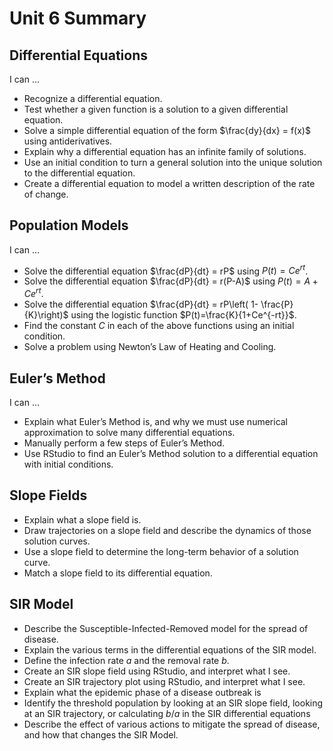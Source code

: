 # Unit 6 Summary

## Differential Equations

I can ...

-   Recognize a differential equation.
-   Test whether a given function is a solution to a given differential equation.
-   Solve a simple differential equation of the form $\frac{dy}{dx} = f(x)$ using antiderivatives.
-   Explain why a differential equation has an infinite family of solutions.
-   Use an initial condition to turn a general solution into the unique solution to the differential equation.
-   Create a differential equation to model a written description of the rate of change.

## Population Models

I can ...

-   Solve the differential equation $\frac{dP}{dt} = rP$ using $P(t)=Ce^{rt}$.
-   Solve the differential equation $\frac{dP}{dt} = r(P-A)$ using $P(t)=A+Ce^{rt}$.
-   Solve the differential equation $\frac{dP}{dt} = rP\left( 1- \frac{P}{K}\right)$ using the logistic function $P(t)=\frac{K}{1+Ce^{-rt}}$.
-   Find the constant $C$ in each of the above functions using an initial condition.
-   Solve a problem using Newton's Law of Heating and Cooling.

## Euler's Method

I can ...

-   Explain what Euler's Method is, and why we must use numerical approximation to solve many differential equations.
-   Manually perform a few steps of Euler's Method.
-   Use RStudio to find an Euler's Method solution to a differential equation with initial conditions.

## Slope Fields

-   Explain what a slope field is.
-   Draw trajectories on a slope field and describe the dynamics of those solution curves.
-   Use a slope field to determine the long-term behavior of a solution curve.
-   Match a slope field to its differential equation.

## SIR Model

-   Describe the Susceptible-Infected-Removed model for the spread of disease.
-   Explain the various terms in the differential equations of the SIR model.
-   Define the infection rate $a$ and the removal rate $b$.
-   Create an SIR slope field using RStudio, and interpret what I see.
-   Create an SIR trajectory plot using RStudio, and interpret what I see.
-   Explain what the epidemic phase of a disease outbreak is
-   Identify the threshold population by looking at an SIR slope field, looking at an SIR trajectory, or calculating $b/a$ in the SIR differential equations
-   Describe the effect of various actions to mitigate the spread of disease, and how that changes the SIR Model.

